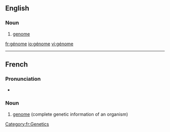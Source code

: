 ==English==

===Noun===
{{fr-noun|m}}

# [[genome]]

[[Category:fr:Genetics]]

[[fr:génome]]
[[io:génome]]
[[vi:génome]]

----
{{rfc-auto|sort languages}}
==French==
{{wikipedia|lang=fr}}

===Pronunciation===
* {{IPA|/ʒenom/|lang=fr}}

===Noun===
{{infl|fr|noun|g=m}}

# [[genome]] (complete genetic information of an organism)

{{tbot entry|French|genome|2008|April|fr}}